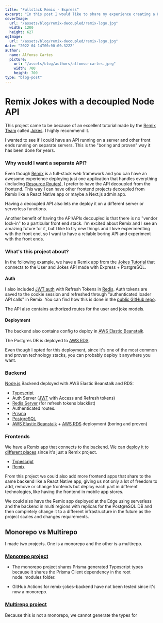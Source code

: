 ```yaml
---
title: "Fullstack Remix - Express"
excerpt: "In this post I would like to share my experience creating a Full-Stack application with a backend decoupled from Remix. Stack: Remix, Express, NodeJS, JWT, Refresh Tokens, Redis, Prisma, PostgreSQL, AWS Elastic Beanstalk, AWS RDS, and a few others."
coverImage:
  url: "/assets/blog/remix-decoupled/remix-logo.jpg"
  width: 1200
  height: 627
ogImage:
  url: "/assets/blog/remix-decoupled/remix-logo.jpg"
date: "2022-04-14T00:00:00.322Z"
author:
  name: Alfonso Cartes
  picture:
    url: "/assets/blog/authors/alfonso-cartes.jpeg"
    width: 700
    height: 700
type: "blog-post"
---
```


# Remix Jokes with a decoupled Node API

This project came to be because of an excellent tutorial made by the [Remix Team](https://remix.run/) called [Jokes](https://remix.run/docs/en/v1/tutorials/jokes). I highly recommend it.

I wanted to see if I could have an API running on a server and other front ends running on separate servers. This is the "boring and proven" way it has been done for years.

### Why would I want a separate API?

Even though [Remix](https://remix.run/) is a full-stack web framework and you can have an awesome experience deploying just one application that handles everything (including [Resource Routes](https://remix.run/docs/en/v1/guides/resource-routes#resource-routes)), I prefer to have the API decoupled from the frontend. This way I can have other frontend projects decoupled from Remix like a React Native app or maybe a Next.js admin app.

Having a decoupled API also lets me deploy it on a different server or serverless functions.

Another benefit of having the API/APIs decoupled is that there is no "vendor lock-in" to a particular front end stack. I'm excited about Remix and I see an amazing future for it, but I like to try new things and I love experimenting with the front end, so I want to have a reliable boring API and experiment with the front ends.

### What's this project about?

In the following example, we have a Remix app from the [Jokes Tutorial](https://remix.run/docs/en/v1/tutorials/jokes) that connects to the User and Jokes API made with Express + PostgreSQL.

#### Auth

I also included [JWT auth](https://jwt.io/) with Refresh Tokens in [Redis](https://redis.io/). Auth tokens are saved to the cookie session and refreshed through "authenticated loader API calls" in Remix. You can find how this is done in the [public GitHub repo](https://github.com/alfonsocartes/remix-jokes-decoupled-monorepo).

The API also contains authorized routes for the user and joke models.

#### Deployment

The backend also contains config to deploy in [AWS Elastic Beanstalk](https://aws.amazon.com/elasticbeanstalk/).

The Postgres DB is deployed to [AWS RDS](https://aws.amazon.com/rds/).

Even though I opted for this deployment, since it's one of the most common and proven technology stacks, you can probably deploy it anywhere you want.

### Backend

[Node.js](https://nodejs.org/) Backend deployed with AWS Elastic Beanstalk and RDS:

- [Typescript](https://www.typescriptlang.org/)
- Auth Server ([JWT](https://jwt.io/) with Access and Refresh tokens)
- [Redis Server](https://redis.io/) (for refresh tokens blacklist)
- Authenticated routes.
- [Prisma](https://www.prisma.io/)
- [PostgreSQL](https://www.postgresql.org/)
- [AWS Elastic Beanstalk](https://aws.amazon.com/elasticbeanstalk/) + [AWS RDS](https://aws.amazon.com/rds/) deployment (boring and proven)

### Frontends

We have a Remix app that connects to the backend. We can [deploy it to different places](https://remix.run/docs/en/v1/guides/deployment) since it's just a Remix project.

- [Typescript](https://www.typescriptlang.org/)
- [Remix](https://remix.run/)

From this project we could also add more frontend apps that share to the same backend like a React Native app, giving us not only a lot of freedom to add, remove or change frontends but deploy each part in different technologies, like having the frontend in mobile app stores.

We could also have the Remix app deployed at the Edge using serverless and the backend in multi regions with replicas for the PostgreSQL DB and then completely change it to a different infrastructure in the future as the project scales and changes requirements.

## Monorepo vs Multirepo

I made two projects. One is a monorepo and the other is a multirepo.

### [Monorepo project](https://github.com/alfonsocartes/remix-jokes-decoupled-monorepo)

- The monorepo project shares Prisma generated Typescript types because it shares the Prisma Client dependency in the root node_modules folder.

- GitHub Actions for remix-jokes-backend have not been tested since it's now a monorepo.

### [Multirepo project](https://github.com/alfonsocartes/remix-jokes-decoupled-multirepo)

Because this is not a monorepo, we cannot generate the types for
